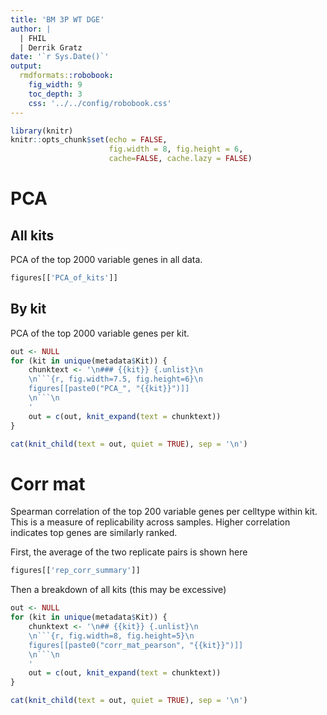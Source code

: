 ```yaml
---
title: 'BM 3P WT DGE'
author: |
  | FHIL
  | Derrik Gratz
date: '`r Sys.Date()`'
output: 
  rmdformats::robobook:
    fig_width: 9
    toc_depth: 3
    css: '../../config/robobook.css'
---
```


```r
library(knitr)
knitr::opts_chunk$set(echo = FALSE,
                      fig.width = 8, fig.height = 6,
                      cache=FALSE, cache.lazy = FALSE) 
```

# PCA

## All kits

PCA of the top 2000 variable genes in all data.

```r
figures[['PCA_of_kits']]
```

## By kit {.tabset}

PCA of the top 2000 variable genes per kit.

```r
out <- NULL
for (kit in unique(metadata$Kit)) {
    chunktext <- '\n### {{kit}} {.unlist}\n
    \n```{r, fig.width=7.5, fig.height=6}\n
    figures[[paste0("PCA_", "{{kit}}")]]
    \n```\n
    '
    out = c(out, knit_expand(text = chunktext))
}

cat(knit_child(text = out, quiet = TRUE), sep = '\n')
```

# Corr mat {.tabset}

Spearman correlation of the top 200 variable genes per celltype within kit. This is a measure of replicability across samples. Higher correlation indicates top genes are similarly ranked. 

First, the average of the two replicate pairs is shown here

```r
figures[['rep_corr_summary']]
```

Then a breakdown of all kits (this may be excessive)

```r
out <- NULL
for (kit in unique(metadata$Kit)) {
    chunktext <- '\n## {{kit}} {.unlist}\n
    \n```{r, fig.width=8, fig.height=5}\n
    figures[[paste0("corr_mat_pearson", "{{kit}}")]]
    \n```\n
    '
    out = c(out, knit_expand(text = chunktext))
}

cat(knit_child(text = out, quiet = TRUE), sep = '\n')
```

